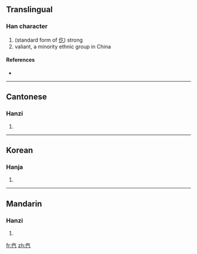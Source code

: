 ==Translingual==

===Han character===
{{Han char|rn=9|rad=人|as=04|sn=6|four=|canj=人人一弓 (OOMN)}}

# (standard form of [[仡]]) strong
# valiant, a minority ethnic group in China

====References====
* {{Han ref|kx=0094.140|hdz=10122.050|uh=3439|ud=13369}}

----

==Cantonese==

===Hanzi===
{{yue-hanzi|jyut=|y=go1, kwok3 ngaat6}}

# {{defn|Cantonese|sort=人04}}

----

==Korean==

===Hanja===
{{ko-hanja|hangeul=흘|rv=heul|mr=hŭl|y=hul|eumhun=날래다|ehrv=nallaeda|ehmr=nallaeda|ehy=nallayta}}

# {{defn|Korean|sort=人04}}

----

==Mandarin==

===Hanzi===
{{cmn-hanzi|pin=[[yì]] ([[yi4]])|wg=i<sup>4</sup>}}

# {{defn|Mandarin|sort=人04}}

[[fr:㐹]]
[[zh:㐹]]